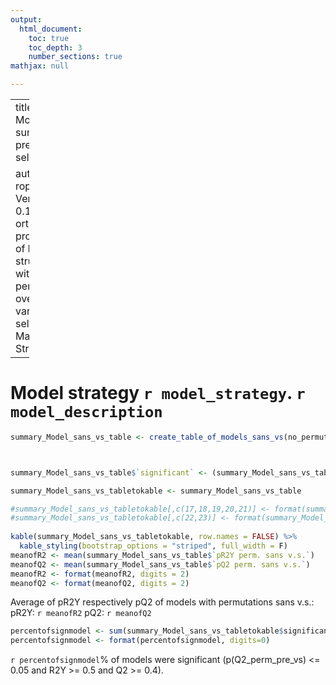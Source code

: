 ---
output:
  html_document:
    toc: true
    toc_depth: 3
    number_sections: true
mathjax: null

---

---
title: |
    | Model summary pre variable selection

author: |
    | roplspvs: Version 0.16.0
    | R orthogonal projections of latent structures with permutation over variable selection
    | Marika Strom
---

# Model strategy `r model_strategy`. `r model_description`


```{r, echo=FALSE}
summary_Model_sans_vs_table <- create_table_of_models_sans_vs(no_permutations_sans_vs, directory_output_reports,projectname,date_of_analysis,max_no_of_ortho_pre_vs)



summary_Model_sans_vs_table$`significant` <- (summary_Model_sans_vs_table$`pQ2 perm. sans v.s.`<=0.05&summary_Model_sans_vs_table$`R2Y(cum) sans v.s.`>=0.5&summary_Model_sans_vs_table$`Q2(cum) sans v.s.`>=0.4)

summary_Model_sans_vs_tabletokable <- summary_Model_sans_vs_table

#summary_Model_sans_vs_tabletokable[,c(17,18,19,20,21)] <- format(summary_Model_sans_vs_table[,c(17,18,19,20,21)], digits=2)
#summary_Model_sans_vs_tabletokable[,c(22,23)] <- format(summary_Model_sans_vs_table[,c(22,23)], scientific=TRUE, digits=2)
  
kable(summary_Model_sans_vs_tabletokable, row.names = FALSE) %>%
  kable_styling(bootstrap_options = "striped", full_width = F)
meanofR2 <- mean(summary_Model_sans_vs_table$`pR2Y perm. sans v.s.`)
meanofQ2 <- mean(summary_Model_sans_vs_table$`pQ2 perm. sans v.s.`)
meanofR2 <- format(meanofR2, digits = 2)
meanofQ2 <- format(meanofQ2, digits = 2)

```
Average of pR2Y respectively pQ2 of models with permutations sans v.s.:
pR2Y: `r meanofR2`
pQ2: `r meanofQ2`

```{r, echo=FALSE}

percentofsignmodel <- sum(summary_Model_sans_vs_tabletokable$significant)/nrow(summary_Model_sans_vs_tabletokable)*100
percentofsignmodel <- format(percentofsignmodel, digits=0)

```
`r percentofsignmodel`% of models were significant (p(Q2_perm_pre_vs) <= 0.05 and R2Y >= 0.5 and Q2 >= 0.4).

